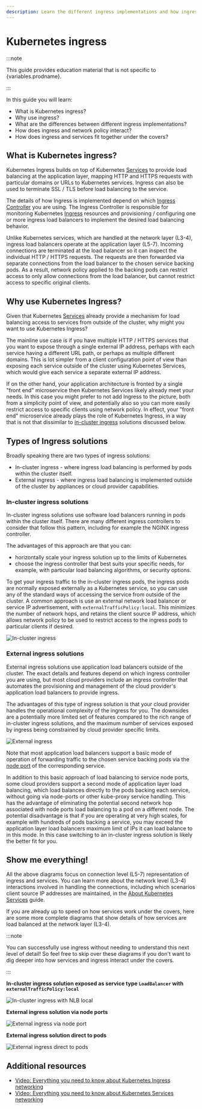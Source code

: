 ```yaml
---
description: Learn the different ingress implementations and how ingress and policy interact.
---
```



# Kubernetes ingress

:::note

This guide provides education material
that is not specific to {variables.prodname}.

:::

In this guide you will learn:

- What is Kubernetes ingress?
- Why use ingress?
- What are the differences between different ingress implementations?
- How does ingress and network policy interact?
- How does ingress and services fit together under the covers?

## What is Kubernetes ingress?

Kubernetes Ingress builds on top of Kubernetes [Services](about-kubernetes-services.mdx) to provide
load balancing at the application layer, mapping HTTP and HTTPS requests with particular domains or URLs to Kubernetes
services. Ingress can also be used to terminate SSL / TLS before load balancing to the service.

The details of how Ingress is implemented depend on which [Ingress Controller](https://kubernetes.io/docs/concepts/services-networking/ingress-controllers/) you are using. The Ingress
Controller is responsible for monitoring Kubernetes [Ingress](https://kubernetes.io/docs/concepts/services-networking/ingress/) resources and provisioning / configuring one
or more ingress load balancers to implement the desired load balancing behavior.

Unlike Kubernetes services, which are handled at the network layer (L3-4), ingress load balancers operate at the
application layer (L5-7). Incoming connections are terminated at the load balancer so it can inspect the individual HTTP /
HTTPS requests. The requests are then forwarded via separate connections from the load balancer to the chosen service
backing pods. As a result, network policy applied to the backing pods can restrict access to only allow connections from the load
balancer, but cannot restrict access to specific original clients.

## Why use Kubernetes Ingress?

Given that Kubernetes [Services](about-kubernetes-services.mdx) already provide a mechanism for load
balancing access to services from outside of the cluster, why might you want to use Kubernetes Ingress?

The mainline use case is if you have multiple HTTP / HTTPS services that you want to expose through a single external IP
address, perhaps with each service having a different URL path, or perhaps as multiple different domains. This is lot
simpler from a client configuration point of view than exposing each service outside of the cluster using Kubernetes
Services, which would give each service a separate external IP address.

If on the other hand, your application architecture is fronted by a single "front end" microservice then Kubernetes
Services likely already meet your needs. In this case you might prefer to not add Ingress to the picture, both from a
simplicity point of view, and potentially also so you can more easily restrict access to specific clients using network
policy. In effect, your "front end" microservice already plays the role of Kubernetes Ingress, in a way that is not that
dissimilar to [in-cluster ingress](#in-cluster-ingress-solutions) solutions discussed below.

## Types of Ingress solutions

Broadly speaking there are two types of ingress solutions:

- In-cluster ingress - where ingress load balancing is performed by pods within the cluster itself.
- External ingress - where ingress load balancing is implemented outside of the cluster by
  appliances or cloud provider capabilities.

### In-cluster ingress solutions

In-cluster ingress solutions use software load balancers running in pods within the cluster itself. There are many
different ingress controllers to consider that follow this pattern, including for example the NGINX ingress controller.

The advantages of this approach are that you can:

- horizontally scale your ingress solution up to the limits of Kubernetes
- choose the ingress controller that best suits your specific needs, for example, with particular load balancing
  algorithms, or security options.

To get your ingress traffic to the in-cluster ingress pods, the ingress pods are normally exposed externally as a
Kubernetes service, so you can use any of the standard ways of accessing the service from outside of the cluster. A
common approach is use an external network load balancer or service IP advertisement, with `externalTrafficPolicy:local`.
This minimizes the number of network hops, and retains the client source IP address, which allows network policy to be used
to restrict access to the ingress pods to particular clients if desired.

![In-cluster ingress](/img/calico-enterprise/ingress-in-cluster.svg)

### External ingress solutions

External ingress solutions use application load balancers outside of the cluster. The exact details and
features depend on which ingress controller you are using, but most cloud providers include an ingress controller that
automates the provisioning and management of the cloud provider's application load balancers to provide ingress.

The advantages of this type of ingress solution is that your cloud provider handles the operational complexity of the
ingress for you. The downsides are a potentially more limited set of features compared to the rich range of in-cluster
ingress solutions, and the maximum number of services exposed by ingress being constrained by cloud provider specific
limits.

![External ingress](/img/calico-enterprise/ingres-external.svg)

Note that most application load balancers support a basic mode of operation of forwarding traffic to the chosen service
backing pods via the [node port](about-kubernetes-services.mdx#node-port-services) of the
corresponding service.

In addition to this basic approach of load balancing to service node ports, some cloud providers support a second mode
of application layer load balancing, which load balances directly to the pods backing each service, without going via
node-ports or other kube-proxy service handling. This has the advantage of eliminating the potential second network hop
associated with node ports load balancing to a pod on a different node. The potential disadvantage is that if you are
operating at very high scales, for example with hundreds of pods backing a service, you may exceed the application layer
load balancers maximum limit of IPs it can load balance to in this mode. In this case switching to an in-cluster ingress
solution is likely the better fit for you.

## Show me everything!

All the above diagrams focus on connection level (L5-7) representation of ingress and services. You can learn more about
the network level (L3-4) interactions involved in handling the connections, including which scenarios client source IP
addresses are maintained, in the [About Kubernetes Services](about-kubernetes-services.mdx) guide.

If you are already up to speed on how services work under the covers, here are some more complete diagrams that show details of how services are load balanced at the network layer (L3-4).

:::note

You can successfully use ingress without needing to understand this next level of detail! So feel free to skip
over these diagrams if you don't want to dig deeper into how services and ingress interact under the covers.

:::

**In-cluster ingress solution exposed as service type `LoadBalancer` with `externalTrafficPolicy:local`**

![In-cluster ingress with NLB local](/img/calico-enterprise/ingress-in-cluster-nlb-local.svg)

**External ingress solution via node ports**

![External ingress via node port](/img/calico-enterprise/ingress-external-node-ports.svg)

**External ingress solution direct to pods**

![External ingress direct to pods](/img/calico-enterprise/ingress-external-direct-to-pods.svg)

## Additional resources

- [Video: Everything you need to know about Kubernetes Ingress networking ](https://www.projectcalico.org/everything-you-need-to-know-about-kubernetes-ingress-networking/)
- [Video: Everything you need to know about Kubernetes Services networking ](https://www.projectcalico.org/everything-you-need-to-know-about-kubernetes-services-networking/)
